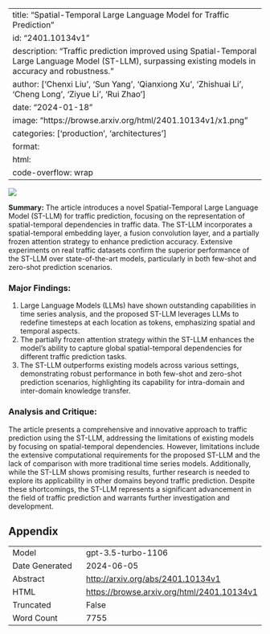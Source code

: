 
---
title: "Spatial-Temporal Large Language Model for Traffic Prediction"
id: "2401.10134v1"
description: "Traffic prediction improved using Spatial-Temporal Large Language Model (ST-LLM), surpassing existing models in accuracy and robustness."
author: ['Chenxi Liu', 'Sun Yang', 'Qianxiong Xu', 'Zhishuai Li', 'Cheng Long', 'Ziyue Li', 'Rui Zhao']
date: "2024-01-18"
image: "https://browse.arxiv.org/html/2401.10134v1/x1.png"
categories: ['production', 'architectures']
format:
  html:
    code-overflow: wrap
---

![](https://browse.arxiv.org/html/2401.10134v1/x1.png)

**Summary:**
The article introduces a novel Spatial-Temporal Large Language Model (ST-LLM) for traffic prediction, focusing on the representation of spatial-temporal dependencies in traffic data. The ST-LLM incorporates a spatial-temporal embedding layer, a fusion convolution layer, and a partially frozen attention strategy to enhance prediction accuracy. Extensive experiments on real traffic datasets confirm the superior performance of the ST-LLM over state-of-the-art models, particularly in both few-shot and zero-shot prediction scenarios.

### Major Findings:
1. Large Language Models (LLMs) have shown outstanding capabilities in time series analysis, and the proposed ST-LLM leverages LLMs to redefine timesteps at each location as tokens, emphasizing spatial and temporal aspects.
2. The partially frozen attention strategy within the ST-LLM enhances the model's ability to capture global spatial-temporal dependencies for different traffic prediction tasks.
3. The ST-LLM outperforms existing models across various settings, demonstrating robust performance in both few-shot and zero-shot prediction scenarios, highlighting its capability for intra-domain and inter-domain knowledge transfer.

### Analysis and Critique:
The article presents a comprehensive and innovative approach to traffic prediction using the ST-LLM, addressing the limitations of existing models by focusing on spatial-temporal dependencies. However, limitations include the extensive computational requirements for the proposed ST-LLM and the lack of comparison with more traditional time series models. Additionally, while the ST-LLM shows promising results, further research is needed to explore its applicability in other domains beyond traffic prediction. Despite these shortcomings, the ST-LLM represents a significant advancement in the field of traffic prediction and warrants further investigation and development.

## Appendix

|          |          |
|----------|----------|
| Model     | gpt-3.5-turbo-1106       |
| Date Generated     | 2024-06-05       |
| Abstract | [http://arxiv.org/abs/2401.10134v1](http://arxiv.org/abs/2401.10134v1)        |
| HTML     | [https://browse.arxiv.org/html/2401.10134v1](https://browse.arxiv.org/html/2401.10134v1)       |
| Truncated       | False       |
| Word Count       | 7755       |
